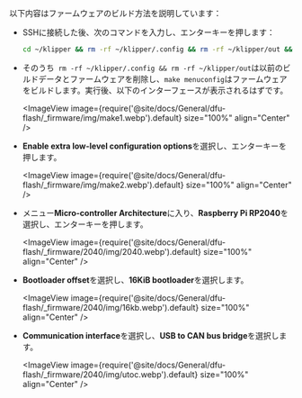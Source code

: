 以下内容はファームウェアのビルド方法を説明しています：
* SSHに接続した後、次のコマンドを入力し、エンターキーを押します：

    ```bash
    cd ~/klipper && rm -rf ~/klipper/.config && rm -rf ~/klipper/out && make menuconfig
    ```

* そのうち` rm -rf ~/klipper/.config && rm -rf ~/klipper/out`は以前のビルドデータとファームウェアを削除し、`make menuconfig`はファームウェアをビルドします。実行後、以下のインターフェースが表示されるはずです。

    <ImageView image={require('@site/docs/General/dfu-flash/_firmware/img/make1.webp').default} size="100%" align="Center" />

* **Enable extra low-level configuration options**を選択し、エンターキーを押します。

    <ImageView image={require('@site/docs/General/dfu-flash/_firmware/img/make2.webp').default} size="100%" align="Center" />

* メニュー**Micro-controller Architecture**に入り、**Raspberry Pi RP2040**を選択し、エンターキーを押します。

    <ImageView image={require('@site/docs/General/dfu-flash/_firmware/2040/img/2040.webp').default} size="100%" align="Center" />

* **Bootloader offset**を選択し、**16KiB bootloader**を選択します。

    <ImageView image={require('@site/docs/General/dfu-flash/_firmware/2040/img/16kb.webp').default} size="100%" align="Center" />

* **Communication interface**を選択し、**USB to CAN bus bridge**を選択します。

    <ImageView image={require('@site/docs/General/dfu-flash/_firmware/2040/img/utoc.webp').default} size="100%" align="Center" />
